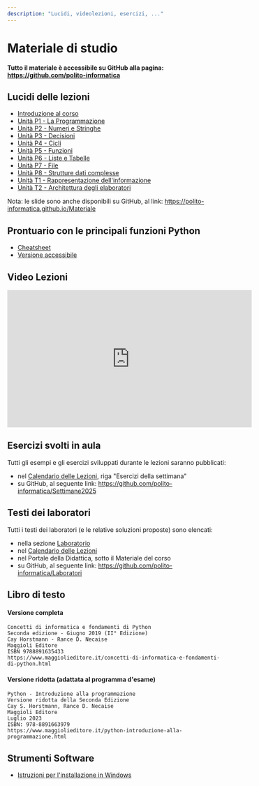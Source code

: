 ```yaml
---
description: "Lucidi, videolezioni, esercizi, ..."
---
```


# Materiale di studio

**Tutto il materiale è accessibile su GitHub alla pagina: https://github.com/polito-informatica**

## Lucidi delle lezioni

- [Introduzione al corso](https://polito-informatica.github.io/Materiale/Unita'%200%20-%20Introduzione%20al%20corso%20(Corno).pdf)
- [Unità P1 - La Programmazione](https://polito-informatica.github.io/Materiale/P1-La_Programmazione.pdf)
- [Unità P2 - Numeri e Stringhe](https://polito-informatica.github.io/Materiale/P2-Numeri_e_stringhe.pdf)
- [Unità P3 - Decisioni](https://polito-informatica.github.io/Materiale/P3-Decisioni.pdf)
- [Unità P4 - Cicli](https://polito-informatica.github.io/Materiale/P4-Cicli.pdf)
- [Unità P5 - Funzioni](https://polito-informatica.github.io/Materiale/P5-Funzioni.pdf)
- [Unità P6 - Liste e Tabelle](https://polito-informatica.github.io/Materiale/P6-Liste_e_Tabelle.pdf)
- [Unità P7 - File](https://polito-informatica.github.io/Materiale/P7-File_e_Eccezioni.pdf)
- [Unità P8 - Strutture dati complesse](https://polito-informatica.github.io/Materiale/P8-Strutture_dati_complesse.pdf)
- [Unità T1 - Rappresentazione dell'informazione](https://polito-informatica.github.io/Materiale/T1-Rappresentazione_dati.pdf)
- [Unità T2 - Architettura degli elaboratori](https://polito-informatica.github.io/Materiale/T2-Architettura.pdf)

Nota: le slide sono anche disponibili su GitHub, al link: https://polito-informatica.github.io/Materiale

## Prontuario con le principali funzioni Python

- [Cheatsheet](https://polito-informatica.github.io/Materiale/CheatSheet/Python_Cheat_Sheet-3.4.pdf)
- [Versione accessibile](https://polito-informatica.github.io/Materiale/CheatSheet/Python_Cheat_Sheet-Accessibile-v3.2.pdf)


## Video Lezioni

<iframe width="560" height="315" src="https://www.youtube.com/embed/videoseries?si=ALENTDMyqzipFDNc&amp;list=PLqRTLlwsxDL_HVS9YifixXFjVmRCiCLh0" title="YouTube video player" frameborder="0" allow="accelerometer; autoplay; clipboard-write; encrypted-media; gyroscope; picture-in-picture; web-share" referrerpolicy="strict-origin-when-cross-origin" allowfullscreen></iframe>

## Esercizi svolti in aula

Tutti gli esempi e gli esercizi sviluppati durante le lezioni saranno pubblicati:

-    nel [Calendario delle Lezioni](./3-lezioni.mdx), riga "Esercizi della settimana"
-    su GitHub, al seguente link: https://github.com/polito-informatica/Settimane2025


## Testi dei laboratori

Tutti i testi dei laboratori (e le relative soluzioni proposte) sono elencati:

-    nella sezione [Laboratorio](./4-laboratorio.mdx)
-    nel [Calendario delle Lezioni](./3-lezioni.mdx)
-    nel Portale della Didattica, sotto il Materiale del corso
-    su GitHub, al seguente link: https://github.com/polito-informatica/Laboratori


## Libro di testo

#### Versione completa

```
Concetti di informatica e fondamenti di Python
Seconda edizione - Giugno 2019 (II° Edizione)
Cay Horstmann - Rance D. Necaise
Maggioli Editore
ISBN 9788891635433
https://www.maggiolieditore.it/concetti-di-informatica-e-fondamenti-di-python.html 
```

#### Versione ridotta (adattata al programma d'esame)

```
Python - Introduzione alla programmazione
Versione ridotta della Seconda Edizione
Cay S. Horstmann, Rance D. Necaise
Maggioli Editore
Luglio 2023
ISBN: 978-8891663979 
https://www.maggiolieditore.it/python-introduzione-alla-programmazione.html 
```

## Strumenti Software


-    [Istruzioni per l'installazione in Windows](https://polito-informatica.github.io/Materiale/Istruzioni/istruzioni%20installazione%20ITA-Win%202023-24.pdf)
